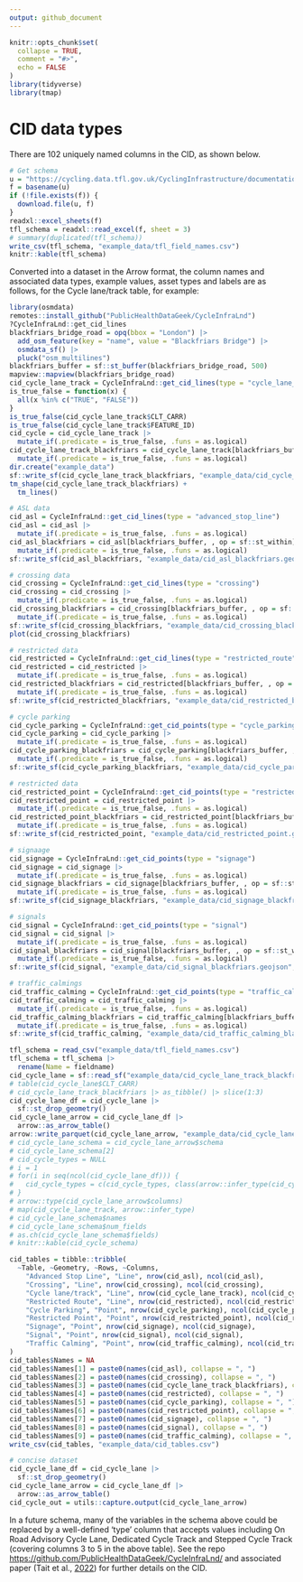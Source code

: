 ```yaml
---
output: github_document
---
```


```r
knitr::opts_chunk$set(
  collapse = TRUE,
  comment = "#>",
  echo = FALSE
)
library(tidyverse)
library(tmap)
```

# CID data types

There are 102 uniquely named columns in the CID, as shown below.

```r
# Get schema
u = "https://cycling.data.tfl.gov.uk/CyclingInfrastructure/documentation/cid_database_schema.xlsx"
f = basename(u)
if (!file.exists(f)) {
  download.file(u, f)
}
readxl::excel_sheets(f)
tfl_schema = readxl::read_excel(f, sheet = 3)
# summary(duplicated(tfl_schema))
write_csv(tfl_schema, "example_data/tfl_field_names.csv")
knitr::kable(tfl_schema)
```

Converted into a dataset in the Arrow format, the column names and associated data types, example values, asset types and labels are as follows, for the Cycle lane/track table, for example:

```r
library(osmdata)
remotes::install_github("PublicHealthDataGeek/CycleInfraLnd")
?CycleInfraLnd::get_cid_lines
blackfriars_bridge_road = opq(bbox = "London") |> 
  add_osm_feature(key = "name", value = "Blackfriars Bridge") |> 
  osmdata_sf() |> 
  pluck("osm_multilines")
blackfriars_buffer = sf::st_buffer(blackfriars_bridge_road, 500)
mapview::mapview(blackfriars_bridge_road)
cid_cycle_lane_track = CycleInfraLnd::get_cid_lines(type = "cycle_lane_track")
is_true_false = function(x) {
  all(x %in% c("TRUE", "FALSE"))
}
is_true_false(cid_cycle_lane_track$CLT_CARR)
is_true_false(cid_cycle_lane_track$FEATURE_ID)
cid_cycle = cid_cycle_lane_track |> 
  mutate_if(.predicate = is_true_false, .funs = as.logical) 
cid_cycle_lane_track_blackfriars = cid_cycle_lane_track[blackfriars_buffer, , op = sf::st_within] |> 
  mutate_if(.predicate = is_true_false, .funs = as.logical) 
dir.create("example_data")
sf::write_sf(cid_cycle_lane_track_blackfriars, "example_data/cid_cycle_lane_track_blackfriars.geojson", delete_dsn = TRUE)
tm_shape(cid_cycle_lane_track_blackfriars) +
  tm_lines()

# ASL data
cid_asl = CycleInfraLnd::get_cid_lines(type = "advanced_stop_line")
cid_asl = cid_asl |> 
  mutate_if(.predicate = is_true_false, .funs = as.logical) 
cid_asl_blackfriars = cid_asl[blackfriars_buffer, , op = sf::st_within] |> 
  mutate_if(.predicate = is_true_false, .funs = as.logical) 
sf::write_sf(cid_asl_blackfriars, "example_data/cid_asl_blackfriars.geojson", delete_dsn = TRUE)

# crossing data
cid_crossing = CycleInfraLnd::get_cid_lines(type = "crossing")
cid_crossing = cid_crossing |> 
  mutate_if(.predicate = is_true_false, .funs = as.logical) 
cid_crossing_blackfriars = cid_crossing[blackfriars_buffer, , op = sf::st_within] |> 
  mutate_if(.predicate = is_true_false, .funs = as.logical) 
sf::write_sf(cid_crossing_blackfriars, "example_data/cid_crossing_blackfriars.geojson", delete_dsn = TRUE)
plot(cid_crossing_blackfriars)

# restricted data
cid_restricted = CycleInfraLnd::get_cid_lines(type = "restricted_route")
cid_restricted = cid_restricted |> 
  mutate_if(.predicate = is_true_false, .funs = as.logical) 
cid_restricted_blackfriars = cid_restricted[blackfriars_buffer, , op = sf::st_within] |> 
  mutate_if(.predicate = is_true_false, .funs = as.logical) 
sf::write_sf(cid_restricted_blackfriars, "example_data/cid_restricted_blackfriars.geojson", delete_dsn = TRUE)

# cycle parking
cid_cycle_parking = CycleInfraLnd::get_cid_points(type = "cycle_parking")
cid_cycle_parking = cid_cycle_parking |> 
  mutate_if(.predicate = is_true_false, .funs = as.logical) 
cid_cycle_parking_blackfriars = cid_cycle_parking[blackfriars_buffer, , op = sf::st_within] |> 
  mutate_if(.predicate = is_true_false, .funs = as.logical) 
sf::write_sf(cid_cycle_parking_blackfriars, "example_data/cid_cycle_parking_blackfriars.geojson", delete_dsn = TRUE)

# restricted data
cid_restricted_point = CycleInfraLnd::get_cid_points(type = "restricted_point")
cid_restricted_point = cid_restricted_point |> 
  mutate_if(.predicate = is_true_false, .funs = as.logical) 
cid_restricted_point_blackfriars = cid_restricted_point[blackfriars_buffer, , op = sf::st_within] |> 
  mutate_if(.predicate = is_true_false, .funs = as.logical) 
sf::write_sf(cid_restricted_point, "example_data/cid_restricted_point.geojson", delete_dsn = TRUE)

# signaage
cid_signage = CycleInfraLnd::get_cid_points(type = "signage")
cid_signage = cid_signage |> 
  mutate_if(.predicate = is_true_false, .funs = as.logical) 
cid_signage_blackfriars = cid_signage[blackfriars_buffer, , op = sf::st_within] |> 
  mutate_if(.predicate = is_true_false, .funs = as.logical) 
sf::write_sf(cid_signage_blackfriars, "example_data/cid_signage_blackfriars.geojson", delete_dsn = TRUE)

# signals
cid_signal = CycleInfraLnd::get_cid_points(type = "signal")
cid_signal = cid_signal |> 
  mutate_if(.predicate = is_true_false, .funs = as.logical) 
cid_signal_blackfriars = cid_signal[blackfriars_buffer, , op = sf::st_within] |> 
  mutate_if(.predicate = is_true_false, .funs = as.logical) 
sf::write_sf(cid_signal, "example_data/cid_signal_blackfriars.geojson", delete_dsn = TRUE)

# traffic_calmings
cid_traffic_calming = CycleInfraLnd::get_cid_points(type = "traffic_calming")
cid_traffic_calming = cid_traffic_calming |> 
  mutate_if(.predicate = is_true_false, .funs = as.logical) 
cid_traffic_calming_blackfriars = cid_traffic_calming[blackfriars_buffer, , op = sf::st_within] |> 
  mutate_if(.predicate = is_true_false, .funs = as.logical) 
sf::write_sf(cid_traffic_calming, "example_data/cid_traffic_calming_blackfriars.geojson", delete_dsn = TRUE)
```

```r
tfl_schema = read_csv("example_data/tfl_field_names.csv")
tfl_schema = tfl_schema |> 
  rename(Name = fieldname)
cid_cycle_lane = sf::read_sf("example_data/cid_cycle_lane_track_blackfriars.geojson")
# table(cid_cycle_lane$CLT_CARR)
# cid_cycle_lane_track_blackfriars |> as_tibble() |> slice(1:3)
cid_cycle_lane_df = cid_cycle_lane |> 
  sf::st_drop_geometry()
cid_cycle_lane_arrow = cid_cycle_lane_df |> 
  arrow::as_arrow_table()
arrow::write_parquet(cid_cycle_lane_arrow, "example_data/cid_cycle_lane_track_blackfriars.parquet")
# cid_cycle_lane_schema = cid_cycle_lane_arrow$schema
# cid_cycle_lane_schema[2]
# cid_cycle_types = NULL
# i = 1
# for(i in seq(ncol(cid_cycle_lane_df))) {
#   cid_cycle_types = c(cid_cycle_types, class(arrow::infer_type(cid_cycle_lane_schema[]))[1])
# }
# arrow::type(cid_cycle_lane_arrow$columns)
# map(cid_cycle_lane_track, arrow::infer_type)
# cid_cycle_lane_schema$names
# cid_cycle_lane_schema$num_fields
# as.ch(cid_cycle_lane_schema$fields)
# knitr::kable(cid_cycle_schema)
```

```r
cid_tables = tibble::tribble(
  ~Table, ~Geometry, ~Rows, ~Columns,
    "Advanced Stop Line", "Line", nrow(cid_asl), ncol(cid_asl),
    "Crossing", "Line", nrow(cid_crossing), ncol(cid_crossing),
    "Cycle lane/track", "Line", nrow(cid_cycle_lane_track), ncol(cid_cycle_lane_track),
    "Restricted Route", "Line", nrow(cid_restricted), ncol(cid_restricted),
    "Cycle Parking", "Point", nrow(cid_cycle_parking), ncol(cid_cycle_parking),
    "Restricted Point", "Point", nrow(cid_restricted_point), ncol(cid_restricted_point),
    "Signage", "Point", nrow(cid_signage), ncol(cid_signage),
    "Signal", "Point", nrow(cid_signal), ncol(cid_signal),
    "Traffic Calming", "Point", nrow(cid_traffic_calming), ncol(cid_traffic_calming)
)
cid_tables$Names = NA
cid_tables$Names[1] = paste0(names(cid_asl), collapse = ", ")
cid_tables$Names[2] = paste0(names(cid_crossing), collapse = ", ")
cid_tables$Names[3] = paste0(names(cid_cycle_lane_track_blackfriars), collapse = ", ")
cid_tables$Names[4] = paste0(names(cid_restricted), collapse = ", ")
cid_tables$Names[5] = paste0(names(cid_cycle_parking), collapse = ", ")
cid_tables$Names[6] = paste0(names(cid_restricted_point), collapse = ", ")
cid_tables$Names[7] = paste0(names(cid_signage), collapse = ", ")
cid_tables$Names[8] = paste0(names(cid_signal), collapse = ", ")
cid_tables$Names[9] = paste0(names(cid_traffic_calming), collapse = ", ")
write_csv(cid_tables, "example_data/cid_tables.csv")
```

```r
# concise dataset
cid_cycle_lane_df = cid_cycle_lane |> 
  sf::st_drop_geometry()
cid_cycle_lane_arrow = cid_cycle_lane_df |> 
  arrow::as_arrow_table()
cid_cycle_out = utils::capture.output(cid_cycle_lane_arrow)
```

In a future schema, many of the variables in the schema above could be replaced by a well-defined 'type' column that accepts values including On Road Advisory Cycle Lane, Dedicated Cycle Track and Stepped Cycle Track (covering columns 3 to 5 in the above table).
See the repo <https://github.com/PublicHealthDataGeek/CycleInfraLnd/> and associated paper (Tait et al., [2022](https://www.sciencedirect.com/science/article/pii/S221414052200041X)) for further details on the CID.
